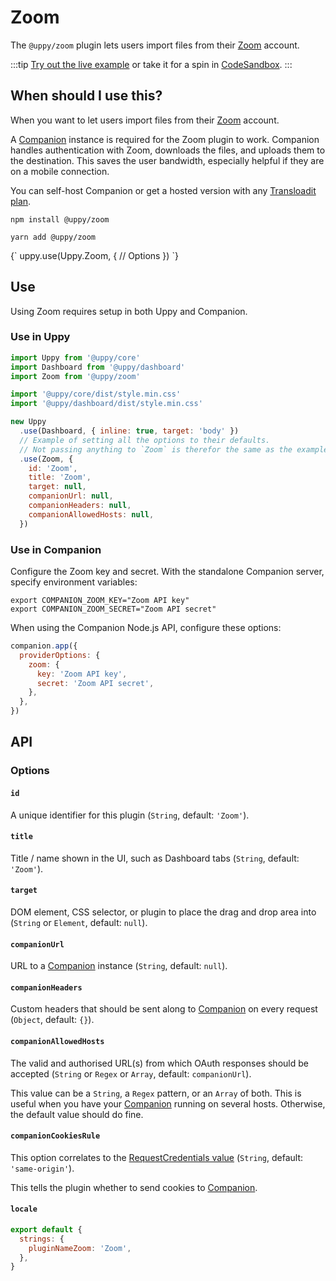 

# Zoom

The `@uppy/zoom` plugin lets users import files from their [Zoom](https://zoom.com) account.

:::tip
[Try out the live example](/examples) or take it for a spin in [CodeSandbox](https://codesandbox.io/s/uppy-dashboard-xpxuhd).
:::

## When should I use this?

When you want to let users import files from their [Zoom](https://zoom.com) account.

A [Companion](/docs/companion) instance is required for the Zoom plugin to work.
Companion handles authentication with Zoom, downloads the files, and uploads them to the destination.
This saves the user bandwidth, especially helpful if they are on a mobile connection.

You can self-host Companion or get a hosted version with any [Transloadit plan](https://transloadit.com/pricing/).

<Tabs>
  <TabItem value="npm" label="NPM" default>

  ```shell
  npm install @uppy/zoom
  ```

  </TabItem>

  <TabItem value="yarn" label="Yarn">

  ```shell
  yarn add @uppy/zoom
  ```

  </TabItem>

  <TabItem value="cdn" label="CDN">
    <UppyCdnExample>
      {`
        uppy.use(Uppy.Zoom, {
          // Options
        })
      `}
    </UppyCdnExample>
  </TabItem>
</Tabs>

## Use

Using Zoom requires setup in both Uppy and Companion.

### Use in Uppy

```js {12-19} showLineNumbers
import Uppy from '@uppy/core'
import Dashboard from '@uppy/dashboard'
import Zoom from '@uppy/zoom'

import '@uppy/core/dist/style.min.css'
import '@uppy/dashboard/dist/style.min.css'

new Uppy
  .use(Dashboard, { inline: true, target: 'body' })
  // Example of setting all the options to their defaults.
  // Not passing anything to `Zoom` is therefor the same as the example below.
  .use(Zoom, {
    id: 'Zoom',
    title: 'Zoom',
    target: null,
    companionUrl: null,
    companionHeaders: null,
    companionAllowedHosts: null,
  })
```

### Use in Companion

Configure the Zoom key and secret. With the standalone Companion server, specify environment variables:

```shell
export COMPANION_ZOOM_KEY="Zoom API key"
export COMPANION_ZOOM_SECRET="Zoom API secret"
```

When using the Companion Node.js API, configure these options:

```js
companion.app({
  providerOptions: {
    zoom: {
      key: 'Zoom API key',
      secret: 'Zoom API secret',
    },
  },
})
```

## API

### Options

#### `id`

A unique identifier for this plugin (`String`, default: `'Zoom'`).

#### `title`

Title / name shown in the UI, such as Dashboard tabs (`String`, default: `'Zoom'`).

#### `target`

DOM element, CSS selector, or plugin to place the drag and drop area into (`String` or `Element`, default: `null`).

#### `companionUrl`

URL to a [Companion](/docs/companion) instance (`String`, default: `null`).

#### `companionHeaders`

Custom headers that should be sent along to [Companion](/docs/companion) on every request (`Object`, default: `{}`).

#### `companionAllowedHosts`

The valid and authorised URL(s) from which OAuth responses should be accepted (`String` or `Regex` or `Array`, default: `companionUrl`).

This value can be a `String`, a `Regex` pattern, or an `Array` of both.
This is useful when you have your [Companion](/docs/companion) running on several hosts. Otherwise, the default value should do fine.

#### `companionCookiesRule`

This option correlates to the [RequestCredentials value](https://developer.mozilla.org/en-US/docs/Web/API/Request/credentials) (`String`, default: `'same-origin'`).

This tells the plugin whether to send cookies to [Companion](/docs/companion).

#### `locale`

```js
export default {
  strings: {
    pluginNameZoom: 'Zoom',
  },
}
```
